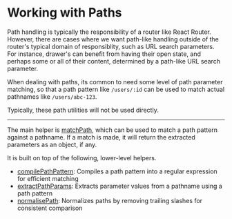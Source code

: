 
# Working with Paths

<Meta title="Utils/Path" />

Path handling is typically the responsibility of a router like React Router. However, there are cases where we want path-like handling outside of the router's typical domain of responsiblity, such as URL search parameters. For instance, drawer's can benefit from having their open state, and perhaps some or all of their content, determined by a path-like URL search parameter.

When dealing with paths, its common to need some level of path parameter matching, so that a path pattern like `/users/:id` can be used to match actual pathnames like `/users/abc-123`.

Typically, these path utilities will not be used directly.

---

The main helper is [matchPath](?path=/docs/utils-path-matchpath--docs), which can be used to match a path pattern against a pathname. If a match is made, it will return the extracted parameters as an object, if any.

It is built on top of the following, lower-level helpers.
- [compilePathPattern](?path=/docs/utils-path-compilepathpattern--docs): Compiles a path pattern into a regular expression for efficient matching
- [extractPathParams](?path=/docs/utils-path-extractpathparams--docs): Extracts parameter values from a pathname using a path pattern
- [normalisePath](?path=/docs/utils-path-normalisepath--docs): Normalizes paths by removing trailing slashes for consistent comparison
